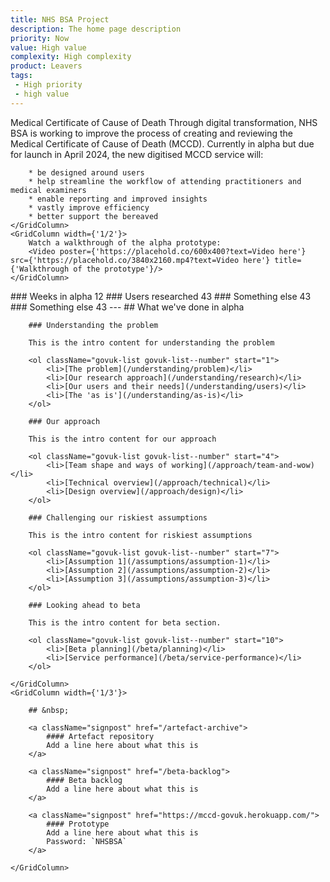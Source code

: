 ```yaml
---
title: NHS BSA Project
description: The home page description
priority: Now
value: High value
complexity: High complexity
product: Leavers
tags:
 - High priority
 - high value
---
```

<GridRow>
    <GridColumn width={'full'}>
        <Heading caption='Alpha assessment' tag='h1'>Medical Certificate of Cause of Death</Heading>
        <LeadParagraph>Through digital transformation, NHS BSA is working to improve the process of creating and reviewing the Medical Certificate of Cause of Death (MCCD).</LeadParagraph>
    </GridColumn>
    <GridColumn width={'1/2'}>
        Currently in alpha but due for launch in April 2024, the new digitised MCCD service will:
        
        * be designed around users
        * help streamline the workflow of attending practitioners and medical examiners
        * enable reporting and improved insights
        * vastly improve efficiency
        * better support the bereaved
    </GridColumn>
    <GridColumn width={'1/2'}>
        Watch a walkthrough of the alpha prototype:
        <Video poster={'https://placehold.co/600x400?text=Video here'} src={'https://placehold.co/3840x2160.mp4?text=Video here'} title={'Walkthrough of the prototype'}/>
    </GridColumn>
</GridRow>
<GridRow>
    <GridColumn width={'1/4'} className="statistic">
        ### Weeks in alpha
        12
    </GridColumn>
    <GridColumn width={'1/4'} className="statistic">
        ### Users researched
        43
    </GridColumn>
    <GridColumn width={'1/4'} className="statistic">
        ### Something else
        43
    </GridColumn>
    <GridColumn width={'1/4'} className="statistic">
        ### Something else
        43
    </GridColumn>
</GridRow>
<GridRow>
    <GridColumn width={'full'}>
        ---
    </GridColumn>
</GridRow>
<GridRow>
    <GridColumn width={'2/3'}>
        ## What we've done in alpha

        ### Understanding the problem

        This is the intro content for understanding the problem

        <ol className="govuk-list govuk-list--number" start="1">
            <li>[The problem](/understanding/problem)</li>
            <li>[Our research approach](/understanding/research)</li>
            <li>[Our users and their needs](/understanding/users)</li>
            <li>[The 'as is'](/understanding/as-is)</li>
        </ol>
        
        ### Our approach

        This is the intro content for our approach

        <ol className="govuk-list govuk-list--number" start="4">
            <li>[Team shape and ways of working](/approach/team-and-wow)</li>
            <li>[Technical overview](/approach/technical)</li>
            <li>[Design overview](/approach/design)</li>
        </ol>

        ### Challenging our riskiest assumptions

        This is the intro content for riskiest assumptions
        
        <ol className="govuk-list govuk-list--number" start="7">
            <li>[Assumption 1](/assumptions/assumption-1)</li>
            <li>[Assumption 2](/assumptions/assumption-2)</li>
            <li>[Assumption 3](/assumptions/assumption-3)</li>
        </ol>
        
        ### Looking ahead to beta
        
        This is the intro content for beta section.

        <ol className="govuk-list govuk-list--number" start="10">
            <li>[Beta planning](/beta/planning)</li>
            <li>[Service performance](/beta/service-performance)</li>
        </ol>

    </GridColumn>
    <GridColumn width={'1/3'}>

        ## &nbsp;

        <a className="signpost" href="/artefact-archive">
            #### Artefact repository
            Add a line here about what this is
        </a>

        <a className="signpost" href="/beta-backlog">
            #### Beta backlog
            Add a line here about what this is
        </a>

        <a className="signpost" href="https://mccd-govuk.herokuapp.com/">
            #### Prototype
            Add a line here about what this is  
            Password: `NHSBSA`
        </a>

    </GridColumn>
</GridRow>
